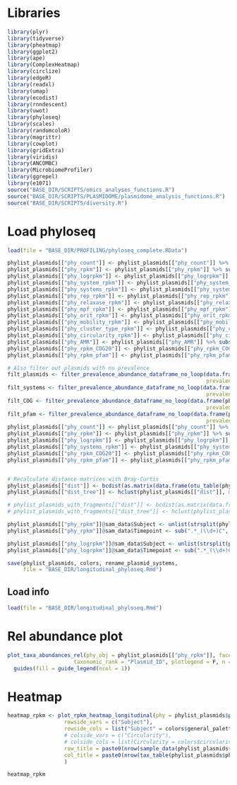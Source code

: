 # Libraries
```r
library(plyr)
library(tidyverse)
library(pheatmap)
library(ggplot2)
library(ape)
library(ComplexHeatmap)
library(circlize)
library(edgeR)
library(readxl)
library(umap)
library(ecodist)
library(rnndescent)
library(uwot)
library(phyloseq)
library(scales)
library(randomcoloR)
library(magrittr)
library(cowplot)
library(gridExtra)
library(viridis)
library(ANCOMBC)
library(MicrobiomeProfiler)
library(ggrepel)
library(e1071)
source("BASE_DIR/SCRIPTS/omics_analyses_functions.R")
source("BASE_DIR/SCRIPTS/PLASMIDOME/plasmidome_analysis_functions.R")
source("BASE_DIR/SCRIPTS/diversity.R")
```


# Load phyloseq
```r
load(file = "BASE_DIR/PROFILING/phyloseq_complete.RData")

phylist_plasmids[["phy_count"]] <- phylist_plasmids[["phy_count"]] %>% subset_samples(Study == "Longitudinal Mycobiome")
phylist_plasmids[["phy_rpkm"]] <- phylist_plasmids[["phy_rpkm"]] %>% subset_samples(Study == "Longitudinal Mycobiome")
phylist_plasmids[["phy_logrpkm"]] <- phylist_plasmids[["phy_logrpkm"]] %>% subset_samples(Study == "Longitudinal Mycobiome")
phylist_plasmids[["phy_system_rpkm"]] <- phylist_plasmids[["phy_system_rpkm"]] %>% subset_samples(Study == "Longitudinal Mycobiome")
phylist_plasmids[["phy_systems_rpkm"]] <- phylist_plasmids[["phy_systems_rpkm"]] %>% subset_samples(Study == "Longitudinal Mycobiome")
phylist_plasmids[["phy_rep_rpkm"]] <- phylist_plasmids[["phy_rep_rpkm"]] %>% subset_samples(Study == "Longitudinal Mycobiome")
phylist_plasmids[["phy_relaxase_rpkm"]] <- phylist_plasmids[["phy_relaxase_rpkm"]] %>% subset_samples(Study == "Longitudinal Mycobiome")
phylist_plasmids[["phy_mpf_rpkm"]] <- phylist_plasmids[["phy_mpf_rpkm"]] %>% subset_samples(Study == "Longitudinal Mycobiome")
phylist_plasmids[["phy_orit_rpkm"]] <- phylist_plasmids[["phy_orit_rpkm"]] %>% subset_samples(Study == "Longitudinal Mycobiome")
phylist_plasmids[["phy_mobility_rpkm"]] <- phylist_plasmids[["phy_mobility_rpkm"]] %>% subset_samples(Study == "Longitudinal Mycobiome")
phylist_plasmids[["phy_cluster_type_rpkm"]] <- phylist_plasmids[["phy_cluster_type_rpkm"]] %>% subset_samples(Study == "Longitudinal Mycobiome")
phylist_plasmids[["phy_circularity_rpkm"]] <- phylist_plasmids[["phy_circularity_rpkm"]] %>% subset_samples(Study == "Longitudinal Mycobiome")
phylist_plasmids[["phy_AMR"]] <- phylist_plasmids[["phy_AMR"]] %>% subset_samples(Study == "Longitudinal Mycobiome")
phylist_plasmids[["phy_rpkm_COG20"]] <- phylist_plasmids[["phy_rpkm_COG20"]] %>% subset_samples(Study == "Longitudinal Mycobiome")
phylist_plasmids[["phy_rpkm_pfam"]] <- phylist_plasmids[["phy_rpkm_pfam"]] %>% subset_samples(Study == "Longitudinal Mycobiome")

# Also filter out plasmids with no prevalence
filt_plasmids <- filter_prevalence_abundance_dataframe_no_loop(data.frame(phylist_plasmids[["phy_count"]]@otu_table), abundance = 0.001,
                                                               prevalence = 0)[[2]]
filt_systems <- filter_prevalence_abundance_dataframe_no_loop(data.frame(phylist_plasmids[["phy_systems_rpkm"]]@otu_table), abundance = 0.001,
                                                               prevalence = 0)[[2]]
filt_COG <- filter_prevalence_abundance_dataframe_no_loop(data.frame(phylist_plasmids[["phy_rpkm_COG20"]]@otu_table), abundance = 0.001,
                                                               prevalence = 0)[[2]]
filt_pfam <- filter_prevalence_abundance_dataframe_no_loop(data.frame(phylist_plasmids[["phy_rpkm_pfam"]]@otu_table), abundance = 0.001,
                                                               prevalence = 0)[[2]]
phylist_plasmids[["phy_count"]] <- phylist_plasmids[["phy_count"]] %>% subset_taxa(!Plasmid_ID %in% filt_plasmids)
phylist_plasmids[["phy_rpkm"]] <- phylist_plasmids[["phy_rpkm"]] %>% subset_taxa(!Plasmid_ID %in% filt_plasmids)
phylist_plasmids[["phy_logrpkm"]] <- phylist_plasmids[["phy_logrpkm"]] %>% subset_taxa(!Plasmid_ID %in% filt_plasmids)
phylist_plasmids[["phy_systems_rpkm"]] <- phylist_plasmids[["phy_systems_rpkm"]] %>% subset_taxa(!systems %in% filt_systems)
phylist_plasmids[["phy_rpkm_COG20"]] <- phylist_plasmids[["phy_rpkm_COG20"]] %>% subset_taxa(!accession %in% filt_COG)
phylist_plasmids[["phy_rpkm_pfam"]] <- phylist_plasmids[["phy_rpkm_pfam"]] %>% subset_taxa(!accession %in% filt_pfam)


# Recalculate distance matrices with Bray-Curtis
phylist_plasmids[["dist"]] <- bcdist(as.matrix(data.frame(otu_table(phylist_plasmids[["phy_rpkm"]]))) %>% t())
phylist_plasmids[["dist_tree"]] <- hclust(phylist_plasmids[["dist"]], method = "complete")

# phylist_plasmids_with_fragments[["dist"]] <- bcdist(as.matrix(data.frame(otu_table(phylist_plasmids_with_fragments[["phy_rpkm"]]))) %>% t())
# phylist_plasmids_with_fragments[["dist_tree"]] <- hclust(phylist_plasmids_with_fragments[["dist"]], method = "complete")

phylist_plasmids[["phy_rpkm"]]@sam_data$Subject <- unlist(strsplit(phylist_plasmids[["phy_rpkm"]]@sam_data$SubjectID, split = "\\_.C", fixed = F))
phylist_plasmids[["phy_rpkm"]]@sam_data$Timepoint <- sub(".*_(\\d+)C", "\\1", phylist_plasmids[["phy_rpkm"]]@sam_data$SubjectID)

phylist_plasmids[["phy_logrpkm"]]@sam_data$Subject <- unlist(strsplit(phylist_plasmids[["phy_rpkm"]]@sam_data$SubjectID, split = "\\_.C", fixed = F))
phylist_plasmids[["phy_logrpkm"]]@sam_data$Timepoint <- sub(".*_(\\d+)C", "\\1", phylist_plasmids[["phy_rpkm"]]@sam_data$SubjectID)

save(phylist_plasmids, colors, rename_plasmid_systems,
     file = "BASE_DIR/longitudinal_phyloseq.Rmd")

```

## Load info 

```r
load(file = "BASE_DIR/longitudinal_phyloseq.Rmd")
```



# Rel abundance plot
```r
plot_taxa_abundances_rel(phy_obj = phylist_plasmids[["phy_rpkm"]], facet_condition = "Subject", top_func = sum,
                     taxonomic_rank = "Plasmid_ID", plotlegend = F, n = 15000, tax_glom_done = T, palette = rep(colors$general_palette, 15000/length(colors$general_palette))) + 
  guides(fill = guide_legend(ncol = 1)) 
```


# Heatmap
```r

heatmap_rpkm <- plot_rpkm_heatmap_longitudinal(phy = phylist_plasmids$phy_logrpkm, cluster_rows = F, 
                  rowside_vars = c("Subject"), 
                  rowside_cols = list("Subject" = colors$general_palette[c(2,4,7,9,11,13)]) ,
                  # colside_vars = c("Circularity"),
                  # colside_cols = list(Circularity = colors$circularity),
                  row_title = paste0(nrow(sample_data(phylist_plasmids$phy_logrpkm)), " samples"), 
                  col_title = paste0(nrow(tax_table(phylist_plasmids$phy_logrpkm)), " plasmids"), row_dend_width = 0.1
                  )

heatmap_rpkm
```


